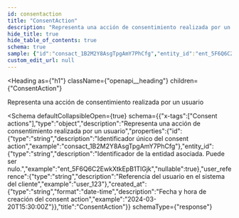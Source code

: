```yaml
---
id: consentaction
title: "ConsentAction"
description: "Representa una acción de consentimiento realizada por un usuario"
hide_title: true
hide_table_of_contents: true
schema: true
sample: {"id":"consact_1B2M2Y8AsgTpgAmY7PhCfg","entity_id":"ent_5F6Q6C2EwkXtkEpB1TlGjk","user_reference":"user_123","created_at":"2024-03-20T15:30:00Z"}
custom_edit_url: null
---
```



<Heading
  as={"h1"}
  className={"openapi__heading"}
  children={"ConsentAction"}
>
</Heading>



Representa una acción de consentimiento realizada por un usuario

<Schema
	defaultCollapsibleOpen={true}
  schema={{"x-tags":["Consent actions"],"type":"object","description":"Representa una acción de consentimiento realizada por un usuario","properties":{"id":{"type":"string","description":"Identificador único del consent action","example":"consact_1B2M2Y8AsgTpgAmY7PhCfg"},"entity_id":{"type":"string","description":"Identificador de la entidad asociada. Puede ser nulo.","example":"ent_5F6Q6C2EwkXtkEpB1TlGjk","nullable":true},"user_reference":{"type":"string","description":"Referencia del usuario en el sistema del cliente","example":"user_123"},"created_at":{"type":"string","format":"date-time","description":"Fecha y hora de creación del consent action","example":"2024-03-20T15:30:00Z"}},"title":"ConsentAction"}}
  schemaType={"response"}
>
  
</Schema>
            